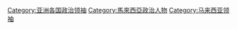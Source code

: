 [[Category:亚洲各国政治领袖|Category:亚洲各国政治领袖]]
[[Category:馬來西亞政治人物|Category:馬來西亞政治人物]]
[[Category:马来西亚领袖|Category:马来西亚领袖]]